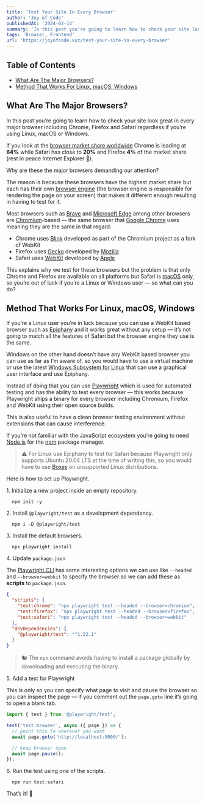 ```yaml
---
title: 'Test Your Site In Every Browser'
author: 'Joy of Code'
publishedAt: '2024-02-14'
summary: 'In this post you’re going to learn how to check your site look great in every major browser including Chrome, Firefox and Safari regardless if you’re using Linux, macOS or Windows'
tags: 'Browser, Frontend'
url: 'https://joyofcode.xyz/test-your-site-in-every-browser'
---
```


## Table of Contents

- [What Are The Major Browsers?](https://joyofcode.xyz/test-your-site-in-every-browser#what-are-the-major-browsers)
- [Method That Works For Linux, macOS, Windows](https://joyofcode.xyz/test-your-site-in-every-browser#method-that-works-for-linux-macos-windows)

## [](https://joyofcode.xyz/test-your-site-in-every-browser#what-are-the-major-browsers)What Are The Major Browsers?

In this post you’re going to learn how to check your site look great in every major browser including Chrome, Firefox and Safari regardless if you’re using Linux, macOS or Windows.

If you look at the [browser market share worldwide](https://gs.statcounter.com/) Chrome is leading at **64%** while Safari has close to **20%** and Firefox **4%** of the market share (rest in peace Internet Explorer 💐).

Why are these the major browsers demanding our attention?

The reason is because these browsers have the highest market share but each has their own [browser engine](https://en.wikipedia.org/wiki/Browser_engine) (the browser engine is responsible for rendering the page on your screen) that makes it different enough resulting in having to test for it.

Most browsers such as [Brave](https://brave.com/) and [Microsoft Edge](https://www.microsoft.com/en-us/edge) among other browsers are [Chromium](<https://en.wikipedia.org/wiki/Chromium_(web_browser)>)\-based — the same browser that [Google Chrome](https://en.wikipedia.org/wiki/Google_Chrome) uses meaning they are the same in that regard:

- Chrome uses [Blink](<https://en.wikipedia.org/wiki/Blink_(browser_engine)>) developed as part of the Chromium project as a fork of WebKit
- Firefox uses [Gecko](<https://en.wikipedia.org/wiki/Gecko_(software)>) developed by [Mozilla](https://en.wikipedia.org/wiki/Mozilla)
- Safari uses [WebKit](https://en.wikipedia.org/wiki/WebKit) developed by [Apple](https://en.wikipedia.org/wiki/Apple_Inc.)

This explains why we test for these browsers but the problem is that only Chrome and Firefox are available on all platforms but Safari is [macOS](https://en.wikipedia.org/wiki/MacOS) only, so you’re out of luck if you’re a Linux or Windows user — so what can you do?

## [](https://joyofcode.xyz/test-your-site-in-every-browser#method-that-works-for-linux-macos-windows)Method That Works For Linux, macOS, Windows

If you’re a Linux user you’re in luck because you can use a WebKit based browser such as [Epiphany](https://wiki.gnome.org/Apps/Web) and it works great without any setup — it’s not going to match all the features of Safari but the browser engine they use is the same.

Windows on the other hand doesn’t have any WebKit based browser you can use as far as I’m aware of, so you would have to use a virtual machine or use the latest [Windows Subsystem for Linux](https://docs.microsoft.com/en-us/windows/wsl/) that can use a graphical user interface and use Epiphany.

Instead of doing that you can use [Playwright](https://playwright.dev/) which is used for automated testing and has the ability to test every browser — this works because Playwright ships a binary for every browser including Chromium, Firefox and WebKit using their open source builds.

This is also useful to have a clean browser testing environment without extensions that can cause interference.

If you’re not familiar with the JavaScript ecosystem you’re going to need [Node.js](https://nodejs.org/en/) for the [npm](https://www.npmjs.com/) package manager.

> ⚠️ For Linux use Epiphany to test for Safari because Playwright only supports Ubuntu 20.04 LTS at the time of writing this, so you would have to use [Boxes](https://wiki.gnome.org/Apps/Boxes) on unsupported Linux distributions.

Here is how to set up Playwright.

1\. Initialize a new project inside an empty repository.

```
  npm init -y
```

2\. Install `@playwright/test` as a development dependency.

```
  npm i -D @playwright/test
```

3\. Install the default browsers.

```
  npx playwright install
```

4\. Update `package.json`

The [Playwright CLI](https://playwright.dev/docs/test-cli) has some interesting options we can use like `--headed` and `--browser=webkit` to specify the browser so we can add these as **scripts** to `package.json`.

```json
{
  "scripts": {
    "test:chrome": "npx playwright test --headed --browser=chromium",
    "test:firefox": "npx playwright test --headed --browser=firefox",
    "test:safari": "npx playwright test --headed --browser=webkit"
  },
  "devDependencies": {
    "@playwright/test": "^1.22.1"
  }
}
```

> 🐿️ The `npx` command avoids having to install a package globally by downloading and executing the binary.

5\. Add a test for Playwright

This is only so you can specify what page to visit and pause the browser so you can inspect the page — if you comment out the `page.goto` line it’s going to open a blank tab.

```ts
import { test } from '@playwright/test';

test('test browser', async ({ page }) => {
  // point this to wherever you want
  await page.goto('http://localhost:3000/');

  // keep browser open
  await page.pause();
});
```

6\. Run the test using one of the scripts.

```
  npm run test:safari
```

That’s it! 🎉
